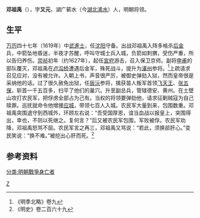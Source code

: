 '''邓祖禹'''（{{bd|？||1633年|catIdx=D邓}}），字'''又元'''，湖广蕲水（今[[湖北|湖北]][[浠水|浠水]]）人，明朝将领。

== 生平 ==
[[万历|万历]]四十七年（1619年）中[[武進士|武進士]]，任[[沈阳|沈阳]]守备。出战邓祖禹入阵多格杀[[后金|后金]]兵，中箭坠地昏迷，半夜才苏醒，呼叫守城士兵入城，负箭如刺猬，受伤严重，所以告归养伤。[[崇祯|崇祯]]初年（约1627年），起任[[宣府|宣府]]游击，召入保卫京师。副将[[申甫|申甫]]的部队覆灭，邓祖禹在[[卢沟桥|卢沟桥]]遭遇后金军，殊死战斗，提升为[[涿州|涿州]]参将。<ref>《明季北略》卷九</ref>上疏请求召见应对，没有被允许。入朝上书，声音很严厉，被御史弹劾入狱，然而皇帝很是采纳他的话。过了很久赦免出狱，任[[辰沅|辰沅]]参将，擒获苗人叛军首领[[飞天王|飞天王]]、[[张五保|张五保]]，斩首一千五百多，扫平了他们的巢穴。升至副总兵，管辖德安、黄州。在土壁山攻打农民军，把俘虏全部占为己有。当权的将领要弹劾他，请求征剿贼寇为自己赎罪。巡抚就命令他增援[[应城|应城]]，带领七百人入城。农民军大量到来，包围数重。邓祖禹突围退守到西城外，环顾左右说：“吾受国厚恩，谊当血战以报皇上，突围得出，幸也，不则以死继之。复何言？”后又被农民军包围，军败被俘。农民军劝降，邓祖禹怒骂不屈。农民军言之再三，邓祖禹又骂说：“若此，须换郤肝心。”变民笑说：“换不难。”被挖出心肝而死。<ref>《明史》卷二百六十九</ref>

==参考资料==
{{reflist}}

{{萬曆四十七年己未科武會試金榜}}

{{Authority control}}

{{DEFAULTSORT:}}
[[Category:邓姓|Z]]
[[分类:明朝戰爭身亡者|分类:明朝戰爭身亡者]]